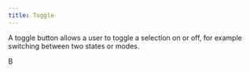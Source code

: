 ```yaml
---
title: Toggle
---
```


A toggle button allows a user to toggle a selection on or off, for example switching between two states or modes.

<Example>
  <Toggle>
    <Text size={4} weight={4}>
      B
    </Text>
  </Toggle>
</Example>
